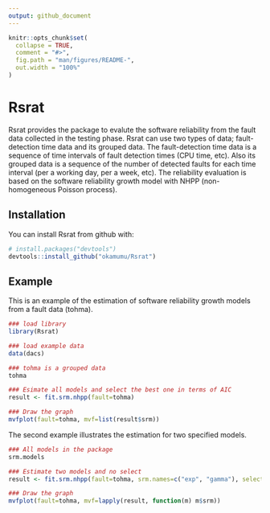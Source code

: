 ```yaml
---
output: github_document
---
```


<!-- README.md is generated from README.Rmd. Please edit that file -->

```r
knitr::opts_chunk$set(
  collapse = TRUE,
  comment = "#>",
  fig.path = "man/figures/README-",
  out.width = "100%"
)
```
# Rsrat

Rsrat provides the package to evalute the software reliability from the fault data collected in the testing phase. Rsrat can use two types of data; fault-detection time data and its grouped data. The fault-detection time data is a sequence of time intervals of fault detection times (CPU time, etc). Also its grouped data is a sequence of the number of detected faults for each time interval (per a working day, per a week, etc). The reliability evaluation is based on the software reliability growth model with NHPP (non-homogeneous Poisson process). 

## Installation

You can install Rsrat from github with:

```r
# install.packages("devtools")
devtools::install_github("okamumu/Rsrat")
```

## Example

This is an example of the estimation of software reliability growth models from a fault data (tohma). 

```r
### load library
library(Rsrat)

### load example data
data(dacs)

### tohma is a grouped data
tohma

### Esimate all models and select the best one in terms of AIC
result <- fit.srm.nhpp(fault=tohma)

### Draw the graph 
mvfplot(fault=tohma, mvf=list(result$srm))
```

The second example illustrates the estimation for two specified models.

```r
### All models in the package
srm.models

### Estimate two models and no select
result <- fit.srm.nhpp(fault=tohma, srm.names=c("exp", "gamma"), selection=NULL)

### Draw the graph
mvfplot(fault=tohma, mvf=lapply(result, function(m) m$srm))
```
